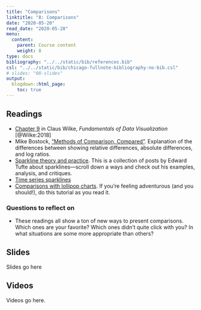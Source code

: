 ```yaml
---
title: "Comparisons"
linktitle: "8: Comparisons"
date: "2020-05-20"
read_date: "2020-05-20"
menu:
  content:
    parent: Course content
    weight: 8
type: docs
bibliography: "../../static/bib/references.bib"
csl: "../../static/bib/chicago-fullnote-bibliography-no-bib.csl"
# slides: "08-slides"
output:
  blogdown::html_page:
    toc: true
---
```


## Readings

- <i class="fas fa-book"></i> [Chapter 9](https://serialmentor.com/dataviz/boxplots-violins.html) in Claus Wilke, *Fundamentals of Data Visualization* [@Wilke:2018]
- <i class="fas fa-external-link-square-alt"></i> Mike Bostock, ["Methods of Comparison, Compared"](https://observablehq.com/@mbostock/methods-of-comparison-compared). Explanation of the differences between showing relative differences, absolute differences, and log ratios.
- <i class="fas fa-external-link-square-alt"></i> [Sparkline theory and practice](https://www.edwardtufte.com/bboard/q-and-a-fetch-msg?msg_id=0001OR). This is a collection of posts by Edward Tufte about sparklines—scroll down a ways and check out his examples, analysis, and critiques.
- <i class="fas fa-external-link-square-alt"></i> [Time series sparklines](https://flowingdata.com/2017/01/24/one-dataset-visualized-25-ways/02-time-series-sparklines-2/)
- <i class="fas fa-external-link-square-alt"></i> [Comparisons with lollipop charts](https://uc-r.github.io/lollipop). If you're feeling adventurous (and you should!), do this tutorial as you read it.

### Questions to reflect on

- These readings all show a ton of new ways to present comparisons. Which ones are your favorite? Which ones didn't quite click with you? In what situations are some more appropriate than others?


## Slides

Slides go here


## Videos

Videos go here.
